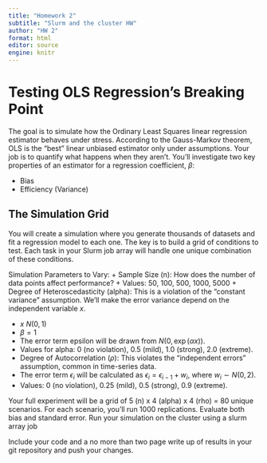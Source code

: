 ```yaml
---
title: "Homework 2"
subtitle: "Slurm and the cluster HW"
author: "HW 2"
format: html
editor: source
engine: knitr
---
```


# Testing OLS Regression's Breaking Point
The goal is to simulate how the Ordinary Least Squares linear regression estimator behaves under stress. According to the Gauss-Markov theorem, OLS is the "best" linear unbiased estimator only under assumptions. Your job is to quantify what happens when they aren't.
You'll investigate two key properties of an estimator for a regression coefficient, $\beta$:

+ Bias
+ Efficiency (Variance)

## The Simulation Grid 
You will create a simulation where you generate thousands of datasets and fit a regression model to each one. The key is to build a grid of conditions to test. Each task in your Slurm job array will handle one unique combination of these conditions.

Simulation Parameters to Vary:
+ Sample Size (n): How does the number of data points affect performance?
+ Values: 50, 100, 500, 1000, 5000
+ Degree of Heteroscedasticity (alpha): This is a violation of the "constant variance" assumption. We'll make the error variance depend on the independent variable $x$.

+ $x ~ N(0,1)$
+ $\beta = 1$
+ The error term epsilon will be drawn from $N(0, \exp(\alpha x))$. 
+ Values for alpha: 0 (no violation), 0.5 (mild), 1.0 (strong), 2.0 (extreme).
+ Degree of Autocorrelation ($\rho$): This violates the "independent errors" assumption, common in time-series data.
+ The error term $\epsilon_i$ will be calculated as  $\epsilon_i = \epsilon_{i −1} + w_i$, where $w_i \sim N(0,2)$.
+ Values: 0 (no violation), 0.25 (mild), 0.5 (strong), 0.9 (extreme).

Your full experiment will be a grid of 5 (n) x 4 (alpha) x 4 (rho) = 80 unique scenarios. For each scenario, you'll run 1000 replications.  Evaluate both bias and standard error. Run your simulation on the cluster using a slurm array job

Include your code and a no more than two page write up of results in your git repository and push your changes. 
